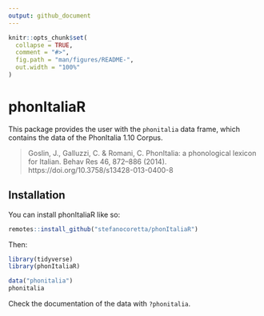 ```yaml
---
output: github_document
---
```


<!-- README.md is generated from README.Rmd. Please edit that file -->

```r
knitr::opts_chunk$set(
  collapse = TRUE,
  comment = "#>",
  fig.path = "man/figures/README-",
  out.width = "100%"
)
```

# phonItaliaR

<!-- badges: start -->
<!-- badges: end -->

This package provides the user with the `phonitalia` data frame, which contains the data of the PhonItalia 1.10 Corpus.

> Goslin, J., Galluzzi, C. & Romani, C. PhonItalia: a phonological lexicon for Italian. Behav Res 46, 872–886 (2014). https://doi.org/10.3758/s13428-013-0400-8

## Installation

You can install phonItaliaR like so:

``` r
remotes::install_github("stefanocoretta/phonItaliaR")
```

Then:

```r
library(tidyverse)
library(phonItaliaR)
```

```r
data("phonitalia")
phonitalia
```

Check the documentation of the data with `?phonitalia`.
